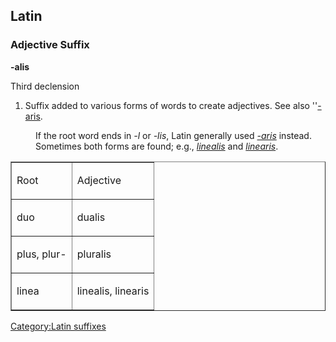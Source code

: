 ==Latin==
===Adjective Suffix===
'''-alis'''

Third declension

# Suffix added to various forms of words to create adjectives.  See also ''[[-aris]].

: If the root word ends in ''-l'' or ''-lis'', Latin generally used ''[[-aris]]'' instead.  Sometimes both forms are found; e.g., ''[[linealis]]'' and ''[[linearis]]''.

<table border="1">
  <tr><td>Root</td>
      <td>Adjective</td>
  </tr>
  <tr><td>duo</td>
      <td>dualis</td>
  </tr>
  <tr><td>plus, plur-</td>
      <td>pluralis</td>
  </tr>
  <tr><td>linea</td>
      <td>linealis, linearis</td>
  </tr>
<table>

[[Category:Latin suffixes]]